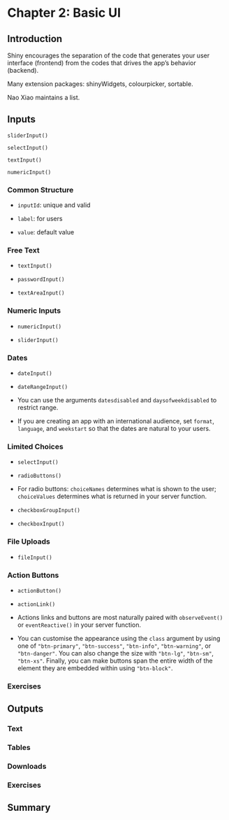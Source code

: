 # Chapter 2: Basic UI

## Introduction

Shiny encourages the separation of the code that generates your user interface (frontend) from the codes that drives the app's behavior (backend).

Many extension packages: shinyWidgets, colourpicker, sortable.

Nao Xiao maintains a list.

## Inputs

`sliderInput()`

`selectInput()`

`textInput()`

`numericInput()`

### Common Structure

-   `inputId`: unique and valid

-   `label`: for users

-   `value`: default value

### Free Text

-   `textInput()`

-   `passwordInput()`

-   `textAreaInput()`

### Numeric Inputs

-   `numericInput()`

-   `sliderInput()`

### Dates

-   `dateInput()`

-   `dateRangeInput()`

-   You can use the arguments `datesdisabled` and `daysofweekdisabled` to restrict range.

-   If you are creating an app with an international audience, set `format`, `language`, and `weekstart` so that the dates are natural to your users.

### Limited Choices

-   `selectInput()`

-   `radioButtons()`

-   For radio buttons: `choiceNames` determines what is shown to the user; `choiceValues` determines what is returned in your server function.

-   `checkboxGroupInput()`

-   `checkboxInput()`

### File Uploads

-   `fileInput()`

### Action Buttons

-   `actionButton()`

-   `actionLink()`

-   Actions links and buttons are most naturally paired with `observeEvent()` or `eventReactive()` in your server function.

-   You can customise the appearance using the `class` argument by using one of `"btn-primary"`, `"btn-success"`, `"btn-info"`, `"btn-warning"`, or `"btn-danger"`. You can also change the size with `"btn-lg"`, `"btn-sm"`, `"btn-xs"`. Finally, you can make buttons span the entire width of the element they are embedded within using `"btn-block"`.

### Exercises

## Outputs

### Text

### Tables

### Downloads

### Exercises

## Summary
